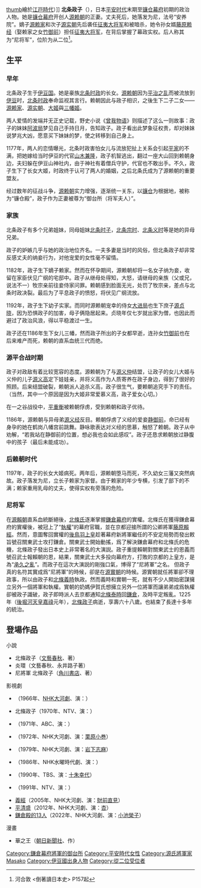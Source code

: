 [[file:Hojo_Masako.jpg|thumb]]繪於[[江戸時代|江戸時代]]）]]
'''北条政子'''（{{bd|1157年||1225年|8月16日|Houjou Masako}}），日本[[平安时代|平安时代]]末期至[[镰仓幕府|镰仓幕府]]初期的政治人物。她是[[镰仓幕府|镰仓幕府]]开创人[[源赖朝|源赖朝]]的正妻。丈夫死后，她落发为尼，法号“安养院”。嫡子[[源赖家|源赖家]]和次子[[源实朝|源实朝]]先后袭任[[征夷大将军|征夷大将军]]和被暗杀，她令孙女婿[[藤原赖经|藤原赖经]]（娶赖家之女[[竹御前|竹御前]]）担任[[征夷大将军|征夷大将军]]，在背后掌握了幕政实权。后人称其为“尼将军”，位阶为从二位<ref>河合敦 <倒著讀日本史> P157起</ref>。

== 生平 ==
=== 早年 ===
北条政子生于[[伊豆国|伊豆国]]。她是豪族[[北条时政|北条时政]]的长女。[[源赖朝|源赖朝]]因为[[平治之乱|平治之乱]]而被流放到[[伊豆|伊豆]]时，[[北条时政|北条时政]]奉命监视其言行。赖朝因此与政子相识，之後生下二子二女——[[源赖家|源赖家]]、[[源实朝|源实朝]]、[[源大姬|大姬]]與[[三幡姬|三幡姬]]。

两人爱情的发端并无正史记载，野史小说《[[曾我物语|曾我物语]]》则描述了这么一则故事：政子的妹妹[[阿波局|阿波局]]梦见自己手持日月，告知政子。政子看出此梦象征权贵，却对妹妹说梦兆大凶，愿意买下妹妹的梦，使之转移到自己身上。

1177年，两人的恋情曝光，北条时政害怕女儿与流放犯扯上关系会引起[[平家|平家]]的不满，把她嫁给当时伊豆的代官[[山木兼隆|山木兼隆]]，政子机智逃出，翻过一座大山回到赖朝身边，夫妇躲在伊豆山神社内，由于神社有着僧兵守护，代官也不敢出手。不久，政子生下了长女大姬，时政终于认可了两人的婚姻，之后北条氏成为了源赖朝的重要盟友。

经过数年的征战斗争，[[源赖朝|源赖朝]]实力增强，逐渐统一关东，以[[镰仓|镰仓]]为根据地，被称为“镰仓殿”，政子作为正妻被尊为“御台所（将军夫人）”。

=== 家族 ===
北条政子有多个兄弟姐妹，同母姐妹[[北条时子|北条时子]]，[[北条宗时|北条宗时]]、[[北条义时|北条义时]]等是她的异母兄弟。

政子的妒嫉几乎与她的政治地位齐名。一夫多妻是当时的风俗，但北条政子却非常反感丈夫的纳妾行为，对他宠爱的女性毫不留情。

1182年，政子生下嫡子赖家。然而在怀孕期间，源赖朝却将一名女子纳为妾，收留在家臣伏见广纲的宅邸中。政子从继母处得知，大怒，请继母的亲族（父或兄，说法不一）牧宗亲前往妾侍家问罪。赖朝感到脸面无光，处罚了牧宗亲，差点与北条时政决裂。最后为了平息政子的愤怒，将伏见广纲流放。

1192年，政子生下幼子实家。而同时源赖朝宠幸的侍女[[大进局|大进局]]也生下庶子[[源贞晓|源贞晓]]，因为恐惧政子的加害，母子俩隐居起来。贞晓年仅七岁就出家为僧，也因此而避过了政治风浪，得以平稳渡过一生。

政子还在1186年生下女儿三幡，然而政子所出的子女都早逝，连孙女[[竹御前|竹御前]]也在后来难产而死，赖朝的直系血统三代而绝。

=== 源平合战时期 ===

政子对政敌有着比较宽容的态度。源赖朝为了与[[源义仲|源义仲]]结盟，让政子的女儿大姬与义仲的儿子[[源义高|源义高]]定下娃娃亲，并将义高作为人质寄养在政子身边，得到了很好的照顾。后来结盟破裂，赖朝派人追杀义高，政子很生气，要赖朝追究手下的责任。（当然，其中一个原因是因为大姬非常爱慕义高，政子爱女心切。）

在一之谷战役中，[[平重衡|平重衡]]被赖朝俘虏，受到赖朝和政子优待。

1186年，源赖朝与异母弟[[源义经|源义经]]反目。赖朝俘虏了义经的爱妾[[静御前|静御前]]，命已经有身孕的她在鹤岗八幡宫前跳舞。静咏歌表达对义经的思慕，触怒了赖朝。政子从中劝解，“若我站在静御前的位置，想必我也会如此感叹”。政子还恳求赖朝放过静腹中的孩子（最后未能成功）。

=== 后赖朝时代 ===
1197年，政子的长女大姬病死。两年后，源赖朝堕马而死，不久幼女三藩又突然病故。政子落发为尼，立长子赖家为家督。由于赖家的年少专横，引发了部下的不满；赖家重用乳母的丈夫，使得实权有旁落的危险。

=== 尼将军 ===
在[[源賴朝|源賴朝]]直系血統斷絕後，[[北條氏|北條氏]]逐漸掌握[[鎌倉幕府|鎌倉幕府]]的實權。北條氏在獲得鎌倉幕府的實權後，被冠上了“[[執權|執權]]”的幕府官職，並在京都迎接所謂的公卿將軍[[藤原賴經|藤原賴經]]。然而，意圖奪回實權的[[後鳥羽上皇|後鳥羽上皇]]趁著幕府新將軍繼任的不安定局勢而發出敕旨號召關東武士攻打鎌倉。關東武士開始動搖，爲了解決鎌倉幕府和北條氏的危機，北條政子發出日本史上非常著名的大演説。政子重提賴朝對關東武士的恩義而號召武士報賴朝的恩，結果，關東武士大多投向幕府方，打敗的京都的上皇方，是為“[[承久之亂|承久之亂]]”。而政子在這次大演説的剛強口氣，博得了“尼將軍”之名。
但政子真的名符其實成爲“尼將軍”的時候，卻是在[[源實朝|源實朝]]的時候。源實朝就任將軍卻不理政事，所以由政子和[[北條義時|北條義時]]執政。然而義時和實朝一死，就有不少人開始密謀擁立另外一個將軍和執權。實朝的奶媽伊賀氏想擁立另外一位將軍而讓弟弟成爲執權卻被政子識破，政子即時派人去京都通知[[北條泰時|北條泰時]]回[[鎌倉|鎌倉]]，及時平定叛亂。1225年（[[後堀河天皇|後堀河天皇]][[嘉祿|嘉祿]]元年），[[北條政子|北條政子]]病逝，享壽六十八歲。也結束了長達十多年的統治。

==登場作品==
;小說
*北條政子（[[文藝春秋|文藝春秋]]、{{tsl|ja|永井路子}}著）
*炎環（文藝春秋、永井路子著）
*尼將軍 北條政子（[[角川書店|角川書店]]、{{tsl|ja|桜田晋也|櫻田晉也}}著）

;影視劇
*{{tsl|ja|源義経 (NHK大河ドラマ)|源義經 (NHK大河劇)|源義經}}（1966年、[[NHK大河劇|NHK大河劇]]、演：{{tsl|ja|大塚道子}}）
*北條政子（1970年、NTV、演：{{tsl|ja|佐久間良子}}）
*{{tsl|ja|女人平家 (テレビドラマ)|女人平家}}（1971年、ABC、演：{{tsl|ja|加茂さくら|加茂櫻}}）
*{{tsl|ja|新・平家物語 (NHK大河ドラマ)|新・平家物語}}（1972年、NHK大河劇、演：[[栗原小巻|栗原小巻]]）
*{{tsl|ja|草燃える|草燃}}（1979年、NHK大河劇、演：[[岩下志麻|岩下志麻]]）
*{{tsl|ja|武蔵坊弁慶 (テレビドラマ)|武藏坊弁慶 (電視劇)|武藏坊弁慶}}（1986年、NHK水曜時代劇、演：{{tsl|ja|神崎愛}}）
*{{tsl|ja|源義経 (1990年のテレビドラマ)|源義經 (1990年電視劇)|源義經}}（1990年、TBS、演：[[十朱幸代|十朱幸代]]）
*{{tsl|ja|源義経 (1991年のテレビドラマ)|源義經 (1991年電視劇)|源義經}}（1991年、NTV、演：{{tsl|ja|高橋ひとみ|高橋瞳 (演員)|高橋瞳}}）
*[[義經_(大河劇)|義經]]（2005年、NHK大河劇、演：[[財前直見|財前直見]]）
*[[平清盛_(大河劇)|平清盛]]（2012年、NHK大河劇、演：[[杏_(演員)|杏]]）
*[[鎌倉殿的13人|鎌倉殿的13人]]（2022年、NHK大河劇、演：[[小池榮子|小池榮子]]）

;漫畫
*華之王（[[朝日新聞社|朝日新聞社]]、{{tsl|ja|市川ジュン|市川純}}作）

{{御台所}}

{{DEFAULTSORT:Houjou Masako}}
[[Category:鎌倉幕府將軍的御台所|Category:鎌倉幕府將軍的御台所]]
[[Category:平安時代女性|Category:平安時代女性]]
[[Category:源氏將軍家|Category:源氏將軍家]]
[[Category:北條氏|Masako]]
[[Category:伊豆國出身人物|Category:伊豆國出身人物]]
[[Category:從二位受位者|Category:從二位受位者]]